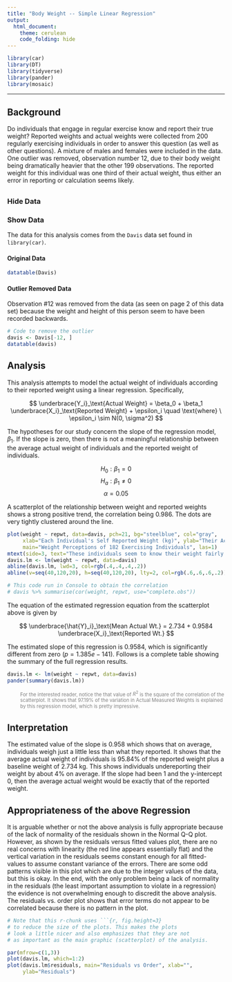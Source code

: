 ```yaml
---
title: "Body Weight -- Simple Linear Regression"
output: 
  html_document:
    theme: cerulean
    code_folding: hide
---
```


```r
library(car)
library(DT)
library(tidyverse)
library(pander)
library(mosaic)
```


----

## Background

Do individuals that engage in regular exercise know and report their true weight? Reported weights and actual weights were collected from 200 regularly exercising individuals in order to answer this question (as well as other questions). A mixture of males and females were included in the data. One outlier was removed, observation number 12, due to their body weight being dramatically heavier that the other 199 observations. The reported weight for this individual was one third of their actual weight, thus either an error in reporting or calculation seems likely.

## {.tabset .tabset-pills .tabset-fade}

### Hide Data

### Show Data {.tabset}

The data for this analysis comes from the `Davis` data set found in `library(car)`.

#### Original Data

```r
datatable(Davis)
```

#### Outlier Removed Data

Observation #12 was removed from the data (as seen on page 2 of this data set) because the weight and height of this person seem to have been recorded backwards.

```r
# Code to remove the outlier
davis <- Davis[-12, ]
datatable(davis)
```


## Analysis

This analysis attempts to model the actual weight of individuals according to their reported weight using a linear regression. Specifically,

$$
  \underbrace{Y_i}_\text{Actual Weight} = \beta_0 + \beta_1 \underbrace{X_i}_\text{Reported Weight} + \epsilon_i \quad \text{where} \ \epsilon_i \sim N(0, \sigma^2) 
$$

The hypotheses for our study concern the slope of the regression model, $\beta_1$. If the slope is zero, then there is not a meaningful relationship between the average actual weight of individuals and the reported weight of individuals.

$$
  H_0: \beta_1 = 0
$$
$$
  H_a: \beta_1 \neq 0
$$
$$
  \alpha = 0.05
$$

A scatterplot of the relationship between weight and reported weights shows a strong positive trend, the correlation being $0.986$. The dots are very tightly clustered around the line.


```r
plot(weight ~ repwt, data=davis, pch=21, bg="steelblue", col="gray", 
     xlab="Each Individual's Self Reported Weight (kg)", ylab="Their Actual Measured Weight (kg)", 
     main="Weight Perceptions of 182 Exercising Individuals", las=1)
mtext(side=3, text="These individuals seem to know their weight fairly accurately.", cex=0.8)
davis.lm <- lm(weight ~ repwt, data=davis)
abline(davis.lm, lwd=3, col=rgb(.4,.4,.4,.2))
abline(v=seq(40,120,20), h=seq(40,120,20), lty=2, col=rgb(.6,.6,.6,.2))

# This code run in Console to obtain the correlation
# davis %>% summarise(cor(weight, repwt, use="complete.obs"))
```

The equation of the estimated regression equation from the scatterplot above is given by

$$
  \underbrace{\hat{Y}_i}_\text{Mean Actual Wt.} = 2.734 + 0.9584 \underbrace{X_i}_\text{Reported Wt.}
$$

The estimated slope of this regression is 0.9584, which is significantly different from zero $(p = 1.385e-141)$. Follows is a complete table showing the summary of the full regression results.

```r
davis.lm <- lm(weight ~ repwt, data=davis)
pander(summary(davis.lm))
```

<div style="padding-left:30px;color:gray;font-size:.8em;">
For the interested reader, notice the that value of $R^2$ is the square of the correlation of the scatterplot. It shows that 97.19\% of the variation in Actual Measured Weights is explained by this regression model, which is pretty impressive.
</div>

## Interpretation

The estimated value of the slope is 0.958 which shows that on average, individuals weigh just a little less than what they reported.  It shows that the average actual weight of individuals is 95.84\% of the reported weight plus a baseline weight of 2.734 kg. This shows individuals undereporting their weight by about 4\% on average. If the slope had been 1 and the y-intercept 0, then the average actual weight would be exactly that of the reported weight. 


## Appropriateness of the above Regression

It is arguable whether or not the above analysis is fully appropriate because of the lack of normality of the residuals shown in the Normal Q-Q plot. However, as shown by the residuals versus fitted values plot, there are no real concerns with linearity (the red line appears essentially flat) and the vertical variation in the residuals seems constant enough for all fitted-values to assume constant variance of the errors. There are some odd patterns visible in this plot which are due to the integer values of the data, but this is okay. In the end, with the only problem being a lack of normality in the residuals (the least important assumption to violate in a regression) the evidence is not overwhelming enough to discredit the above analysis. The residuals vs. order plot shows that error terms do not appear to be correlated because there is no pattern in the plot.

```r
# Note that this r-chunk uses ```{r, fig.height=3}
# to reduce the size of the plots. This makes the plots
# look a little nicer and also emphasizes that they are not
# as important as the main graphic (scatterplot) of the analysis.

par(mfrow=c(1,3))
plot(davis.lm, which=1:2)
plot(davis.lm$residuals, main="Residuals vs Order", xlab="",
     ylab="Residuals")
```
